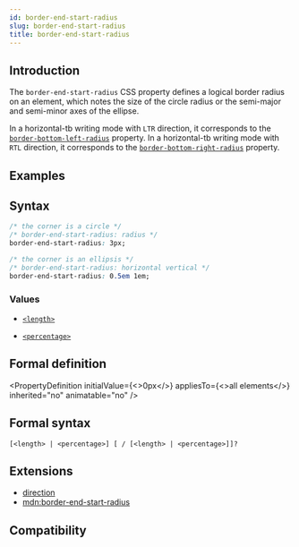 ```yaml
---
id: border-end-start-radius
slug: border-end-start-radius
title: border-end-start-radius
---
```


## Introduction

The `border-end-start-radius` CSS property defines a logical border radius on an element, which notes the size of the circle radius or the semi-major and semi-minor axes of the ellipse.

In a horizontal-tb writing mode with `LTR` direction, it corresponds to the [`border-bottom-left-radius`](./border-bottom-left-radius) property.
In a horizontal-tb writing mode with `RTL` direction, it corresponds to the [`border-bottom-right-radius`](./border-bottom-right-radius) property.

## Examples


<Go
  example="css-api"
  defaultFile="src/border-end-start-radius/App.tsx"
  img="/assets/doc/css/border-end-start-radius.jpg"
  defaultEntryFile="dist/border-end-start-radius.lynx.bundle"
  entry="src/border-end-start-radius"
/>

## Syntax

```css
/* the corner is a circle */
/* border-end-start-radius: radius */
border-end-start-radius: 3px;

/* the corner is an ellipsis */
/* border-end-start-radius: horizontal vertical */
border-end-start-radius: 0.5em 1em;
```

### Values

- [`<length>`](api/css/data-type/length.mdx)

- [`<percentage>`](api/css/data-type/percentage.mdx)

## Formal definition


<PropertyDefinition
  initialValue={<>0px</>}
  appliesTo={<>all elements</>}
  inherited="no"
  animatable="no"
/>

## Formal syntax

```
[<length> | <percentage>] [ / [<length> | <percentage>]]?
```

## Extensions

- [direction](./direction)
- [mdn:border-end-start-radius](https://developer.mozilla.org/en-US/docs/Web/CSS/border-end-start-radius)

## Compatibility


<LegacyCompatTable metadata="css/properties/border-end-start-radius" />
